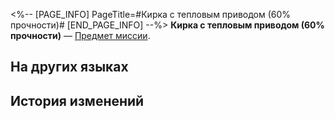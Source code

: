 <%-- [PAGE_INFO]
PageTitle=#Кирка с тепловым приводом (60% прочности)#
[END_PAGE_INFO] --%>
{{Предмет Инфобокс
|id          = 140180
|Изображение = Предмет Кирка с тепловым приводом (60% прочности).png
|Тип         = Предмет миссии
|Инвентарь   = Миссии
|Редкость    = 3
|Эффект      = 
|Описание    = Кирка с тепловым приводом для шахтёров Подземья. Часто перепродаётся.<br />Новая на 60%.
}}
'''Кирка с тепловым приводом (60% прочности)''' — [[Предмет миссии]].

==На других языках==
{{На других языках
|en   = 60% New Thermal Mining Pickaxe
|zhs  = 六成新的热动力矿镐
|zht  = 六成新的熱動力礦鎬
|ja   = 6割新品の熱動力ツルハシ
|ko   = 수명이 60% 남은 열동력 곡괭이
|es   = Piqueta termodinámica algo usada
|fr   = Pioche thermique à 60&nbsp;% neuve
|ru   = Кирка с тепловым приводом (60% прочности)
|th   = พลั่วขุดพลังกลสภาพใหม่ 60%
|vi   = Máy Khai Khoáng Chạy Bằng Nhiệt Mới 60%
|de   = Thermale Bergbauspitzhacke (Zu 60 % neu)
|id   = Alat Tambang Bertenaga Termal Kondisi 60%
|pt   = Picareta de Mineração Termal 60% Nova
}}

==История изменений==
{{История изменений|3.5}}
